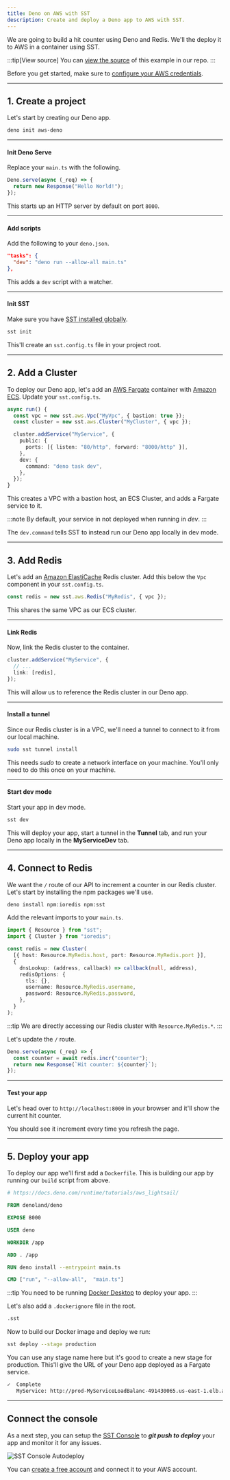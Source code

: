 ```yaml
---
title: Deno on AWS with SST
description: Create and deploy a Deno app to AWS with SST.
---
```


We are going to build a hit counter using Deno and Redis. We'll the deploy it to AWS in a container using SST.

:::tip[View source]
You can [view the source](https://github.com/sst/sst/tree/dev/examples/aws-deno) of this example in our repo.
:::

Before you get started, make sure to [configure your AWS credentials](/docs/iam-credentials#credentials).

---

## 1. Create a project

Let's start by creating our Deno app.

```bash
deno init aws-deno
```

---

#### Init Deno Serve

Replace your `main.ts` with the following.

```js title="main.ts"
Deno.serve(async (_req) => {
  return new Response("Hello World!");
});
```

This starts up an HTTP server by default on port `8000`.

---

#### Add scripts

Add the following to your `deno.json`.

```json title="deno.json"
"tasks": {
  "dev": "deno run --allow-all main.ts"
},
```

This adds a `dev` script with a watcher.

---

#### Init SST

Make sure you have [SST installed globally](/docs/reference/cli).

```bash
sst init
```

This'll create an `sst.config.ts` file in your project root.

---

## 2. Add a Cluster

To deploy our Deno app, let's add an [AWS Fargate](https://aws.amazon.com/fargate/) container with [Amazon ECS](https://aws.amazon.com/ecs/). Update your `sst.config.ts`.

```ts title="sst.config.ts" {9-11}
async run() {
  const vpc = new sst.aws.Vpc("MyVpc", { bastion: true });
  const cluster = new sst.aws.Cluster("MyCluster", { vpc });

  cluster.addService("MyService", {
    public: {
      ports: [{ listen: "80/http", forward: "8000/http" }],
    },
    dev: {
      command: "deno task dev",
    },
  });
}
```

This creates a VPC with a bastion host, an ECS Cluster, and adds a Fargate service to it.

:::note
By default, your service in not deployed when running in _dev_.
:::

The `dev.command` tells SST to instead run our Deno app locally in dev mode.

---

## 3. Add Redis

Let's add an [Amazon ElastiCache](https://aws.amazon.com/elasticache/) Redis cluster. Add this below the `Vpc` component in your `sst.config.ts`.

```ts title="sst.config.ts"
const redis = new sst.aws.Redis("MyRedis", { vpc });
```

This shares the same VPC as our ECS cluster.

---

#### Link Redis

Now, link the Redis cluster to the container.

```ts title="sst.config.ts" {3}
cluster.addService("MyService", {
  // ...
  link: [redis],
});
```

This will allow us to reference the Redis cluster in our Deno app.

---

#### Install a tunnel

Since our Redis cluster is in a VPC, we'll need a tunnel to connect to it from our local machine.

```bash "sudo"
sudo sst tunnel install
```

This needs _sudo_ to create a network interface on your machine. You'll only need to do this once on your machine.

---

#### Start dev mode

Start your app in dev mode.

```bash
sst dev
```

This will deploy your app, start a tunnel in the **Tunnel** tab, and run your Deno app locally in the **MyServiceDev** tab.

---

## 4. Connect to Redis

We want the `/` route of our API to increment a counter in our Redis cluster. Let's start by installing the npm packages we'll use.

```bash
deno install npm:ioredis npm:sst
```

Add the relevant imports to your `main.ts`.

```ts title="main.ts" {5}
import { Resource } from "sst";
import { Cluster } from "ioredis";

const redis = new Cluster(
  [{ host: Resource.MyRedis.host, port: Resource.MyRedis.port }],
  {
    dnsLookup: (address, callback) => callback(null, address),
    redisOptions: {
      tls: {},
      username: Resource.MyRedis.username,
      password: Resource.MyRedis.password,
    },
  }
);
```

:::tip
We are directly accessing our Redis cluster with `Resource.MyRedis.*`.
:::

Let's update the `/` route.

```ts title="main.ts"
Deno.serve(async (_req) => {
  const counter = await redis.incr("counter");
  return new Response(`Hit counter: ${counter}`);
});
```

---

#### Test your app

Let's head over to `http://localhost:8000` in your browser and it'll show the current hit counter.

You should see it increment every time you refresh the page.

---

## 5. Deploy your app

To deploy our app we'll first add a `Dockerfile`. This is building our app by running our `build` script from above.

```dockerfile title="Dockerfile"
# https://docs.deno.com/runtime/tutorials/aws_lightsail/

FROM denoland/deno

EXPOSE 8000

USER deno

WORKDIR /app

ADD . /app

RUN deno install --entrypoint main.ts

CMD ["run", "--allow-all",  "main.ts"]
```

:::tip
You need to be running [Docker Desktop](https://www.docker.com/products/docker-desktop/) to deploy your app.
:::

Let's also add a `.dockerignore` file in the root.

```bash title=".dockerignore"
.sst
```

Now to build our Docker image and deploy we run:

```bash
sst deploy --stage production
```

You can use any stage name here but it's good to create a new stage for production. This'll give the URL of your Deno app deployed as a Fargate service.

```bash
✓  Complete
   MyService: http://prod-MyServiceLoadBalanc-491430065.us-east-1.elb.amazonaws.com
```

---

## Connect the console

As a next step, you can setup the [SST Console](/docs/console/) to _**git push to deploy**_ your app and monitor it for any issues. 

![SST Console Autodeploy](../../../../../assets/docs/start/sst-console-autodeploy.png)

You can [create a free account](https://console.sst.dev) and connect it to your AWS account.
